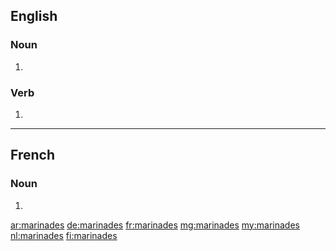 ==English==

===Noun===
{{head|en|noun plural form}}

# {{plural of|marinade|lang=en}}

===Verb===
{{head|en|verb form}}

# {{en-third-person singular of|marinade}}

----

==French==

===Noun===
{{head|fr|noun plural form|g=?}}

# {{plural of|marinade|lang=fr}}

[[ar:marinades]]
[[de:marinades]]
[[fr:marinades]]
[[mg:marinades]]
[[my:marinades]]
[[nl:marinades]]
[[fi:marinades]]